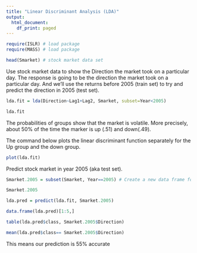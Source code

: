 ```yaml
---
title: "Linear Discriminant Analysis (LDA)"
output:
  html_document:
    df_print: paged
---
```


```r
require(ISLR) # load package
require(MASS) # load package
```

```r
head(Smarket) # stock market data set
```
Use stock market data to show the Direction the market took on a particular day. The response is going to be the direction the market took on a particular day. And we'll use the returns before 2005 (train set) to try and predict the direction in 2005 (test set).

```r
lda.fit = lda(Direction~Lag1+Lag2, Smarket, subset=Year<2005)
```


```r
lda.fit
```
The probabilities of groups show that the market is volatile. More precisely, about 50% of the time the marker is up (.51) and down(.49).

The command below plots the linear discriminant function separately for the Up group and the down group.

```r
plot(lda.fit)
```

Predict stock market in year 2005 (aka test set).
```r
Smarket.2005 = subset(Smarket, Year==2005) # Create a new data frame for year 2005
```
```r
Smarket.2005
```

```r
lda.pred = predict(lda.fit, Smarket.2005)
```

```r
data.frame(lda.pred)[1:5,]
```
```r
table(lda.pred$class, Smarket.2005$Direction)
```

```r
mean(lda.pred$class== Smarket.2005$Direction)
```
This means our prediction is 55% accurate